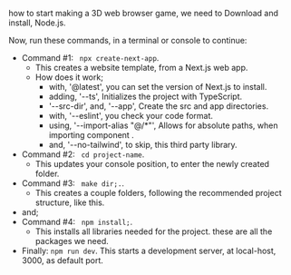 

<Meta title="Tutorials/01. Getting Started" />


how to start making a 3D web browser game,
we need to Download and install, Node.js.

Now, run these commands, in a terminal or console to continue:
- Command #1: ``` npx create-next-app```.
  - This creates a website template, from a Next.js web app.
  - How does it work;
    - with, '@latest', you can set the version of Next.js to install.
    - adding, '--ts', Initializes the project with TypeScript.
    - '--src-dir', and, '--app', Create the src and app directories.
    - with, '--eslint', you check your code format.
    - using, '--import-alias "@/*"', Allows for absolute paths, when importing component .
    - and, '--no-tailwind', to skip, this third party library.
- Command #2: ``` cd project-name```.
  - This updates your console position, to enter the newly created folder.
- Command #3: ``` make dir;.```.
  - This creates a couple folders, following the recommended  project structure, like this.
- and;
- Command #4: ``` npm install;```.
  - This installs all libraries needed for the project. these are all the packages we need.
- Finally: ```npm run dev```.
This starts a development server, at local-host, 3000, as default port.


